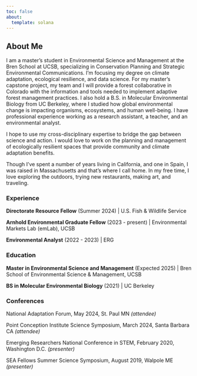 ```yaml
---
toc: false
about:
  template: solana
---
```


## About Me

I am a master's student in Environmental Science and Management at the Bren School at UCSB, specializing in Conservation Planning and Strategic Environmental Communications. I'm focusing my degree on climate adaptation, ecological resilience, and data science. For my master's capstone project, my team and I will provide a forest collaborative in Colorado with the information and tools needed to implement adaptive forest management practices. I also hold a B.S. in Molecular Environmental Biology from UC Berkeley, where I studied how global environmental change is impacting organisms, ecosystems, and human well-being. I have professional experience working as a research assistant, a teacher, and an environmental analyst. 

I hope to use my cross-disciplinary expertise to bridge the gap between science and action. I would love to work on the planning and management of ecologically resilient spaces that provide community and climate adaptation benefits.

Though I've spent a number of years living in California, and one in Spain, I was raised in Massachusetts and that's where I call home. In my free time, I love exploring the outdoors, trying new restaurants, making art, and traveling.

::: panel-tabset

### Experience

**Directorate Resource Fellow** (Summer 2024) \| U.S. Fish & Wildlife Service

**Arnhold Environmental Graduate Fellow** (2023 - present) \| Environmental Markets Lab (emLab), UCSB

**Environmental Analyst** (2022 - 2023) \| ERG

### Education

**Master in Environmental Science and Management** (Expected 2025) \| Bren School of Environmental Science & Management, UCSB

**BS in Molecular Environmental Biology** (2021) \| UC Berkeley

### Conferences

National Adaptation Forum, May 2024, St. Paul MN *(attendee)*

Point Conception Institute Science Symposium, March 2024, Santa Barbara CA *(attendee)*

Emerging Researchers National Conference in STEM, February 2020, Washington D.C. *(presenter)*

SEA Fellows Summer Science Symposium, August 2019, Walpole ME *(presenter)*

:::
